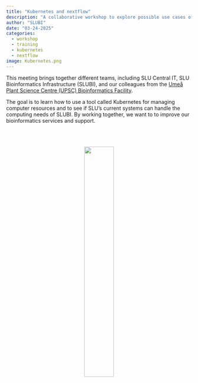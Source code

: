 ```yaml
---
title: "Kubernetes and nextflow"
description: "A collaborative workshop to explore possible use cases of kubernetes in bioinformatics applications"
author: "SLUBI"
date: "03-24-2025"
categories:
  - workshop
  - training
  - kubernetes
  - nextflow
image: Kubernetes.png
---
```


This meeting brings together different teams, including SLU Central IT, SLU Bioinformatics Infrastructure (SLUBI), and our colleagues from the [Umeå Plant Science Centre (UPSC) Bioinformatics Facility](https://www.upsc.se/platforms/upsc-bioinformatics-facility.html). 

The goal is to learn how to use a tool called Kubernetes for managing computer resources and to see if SLU's current systems can handle the computing needs of SLUBI. By working together, we want to to improve our bioinformatics services and support.

<br><br>
<center>
![](Kubernetes.png){.class width=40%}
